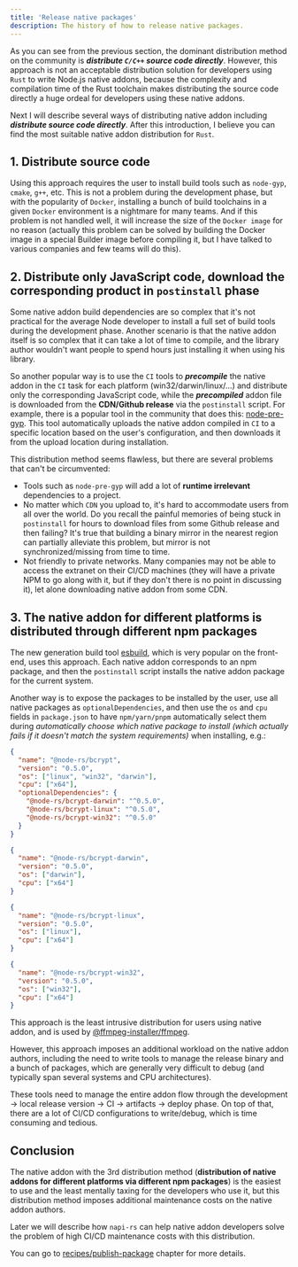 ```yaml
---
title: 'Release native packages'
description: The history of how to release native packages.
---
```


<!-- 从前面部分的介绍可以窥见，目前社区上主流的分发方式是直接分发 `C/C++` 源码。但这种方式对于使用 Rust 编写 Node.js native addon 的开发者来说，并不是一种可以接受的分发方案，因为 Rust 工具链的复杂性和编译耗时等问题，分直接发源码对使用这些 native addon 的开发者来说会是一种巨大的折磨。 -->

As you can see from the previous section, the dominant distribution method on the community is **_distribute `C/C++` source code directly_**. However, this approach is not an acceptable distribution solution for developers using `Rust` to write Node.js native addons, because the complexity and compilation time of the Rust toolchain makes distributing the source code directly a huge ordeal for developers using these native addons.

<!-- 下面我将介绍包括***分发源码***在内的 native addon 的几种分发方式，在介绍完之后相信你能找到最适合 `Rust` 的 native addon 分发方式。 -->

Next I will describe several ways of distributing native addon including **_distribute source code directly_**. After this introduction, I believe you can find the most suitable native addon distribution for `Rust`.

## 1. Distribute source code

Using this approach requires the user to install build tools such as `node-gyp`, `cmake`, `g++`, etc. This is not a problem during the development phase, but with the popularity of `Docker`, installing a bunch of build toolchains in a given `Docker` environment is a nightmare for many teams. And if this problem is not handled well, it will increase the size of the `Docker image` for no reason (actually this problem can be solved by building the Docker image in a special Builder image before compiling it, but I have talked to various companies and few teams will do this).

## 2. Distribute only JavaScript code, download the corresponding product in `postinstall` phase

Some native addon build dependencies are so complex that it's not practical for the average Node developer to install a full set of build tools during the development phase. Another scenario is that the native addon itself is so complex that it can take a lot of time to compile, and the library author wouldn't want people to spend hours just installing it when using his library.

So another popular way is to use the `CI` tools to **_precompile_** the native addon in the `CI` task for each platform (win32/darwin/linux/...) and distribute only the corresponding JavaScript code, while the **_precompiled_** addon file is downloaded from the **CDN/Github release** via the `postinstall` script. For example, there is a popular tool in the community that does this: [node-pre-gyp](https://github.com/mapbox/node-pre-gyp). This tool automatically uploads the native addon compiled in `CI` to a specific location based on the user's configuration, and then downloads it from the upload location during installation.

This distribution method seems flawless, but there are several problems that can't be circumvented:

- Tools such as `node-pre-gyp` will add a lot of **runtime irrelevant** dependencies to a project.
- No matter which `CDN` you upload to, it's hard to accommodate users from all over the world. Do you recall the painful memories of being stuck in `postinstall` for hours to download files from some Github release and then failing? It's true that building a binary mirror in the nearest region can partially alleviate this problem, but mirror is not synchronized/missing from time to time.
- Not friendly to private networks. Many companies may not be able to access the extranet on their CI/CD machines (they will have a private NPM to go along with it, but if they don't there is no point in discussing it), let alone downloading native addon from some CDN.

## 3. The native addon for different platforms is distributed through different npm packages

The new generation build tool [esbuild](https://github.com/evanw/esbuild), which is very popular on the front-end, uses this approach. Each native addon corresponds to an npm package, and then the `postinstall` script installs the native addon package for the current system.

Another way is to expose the packages to be installed by the user, use all native packages as `optionalDependencies`, and then use the `os` and `cpu` fields in `package.json` to have `npm/yarn/pnpm` automatically select them during _automatically choose which native package to install (which actually fails if it doesn't match the system requirements)_ when installing, e.g.:

```json
{
  "name": "@node-rs/bcrypt",
  "version": "0.5.0",
  "os": ["linux", "win32", "darwin"],
  "cpu": ["x64"],
  "optionalDependencies": {
    "@node-rs/bcrypt-darwin": "^0.5.0",
    "@node-rs/bcrypt-linux": "^0.5.0",
    "@node-rs/bcrypt-win32": "^0.5.0"
  }
}
```

```json
{
  "name": "@node-rs/bcrypt-darwin",
  "version": "0.5.0",
  "os": ["darwin"],
  "cpu": ["x64"]
}
```

```json
{
  "name": "@node-rs/bcrypt-linux",
  "version": "0.5.0",
  "os": ["linux"],
  "cpu": ["x64"]
}
```

```json
{
  "name": "@node-rs/bcrypt-win32",
  "version": "0.5.0",
  "os": ["win32"],
  "cpu": ["x64"]
}
```

This approach is the least intrusive distribution for users using native addon, and is used by [@ffmpeg-installer/ffmpeg](https://github.com/kribblo/node-ffmpeg-installer#readme).

However, this approach imposes an additional workload on the native addon authors, including the need to write tools to manage the release binary and a bunch of packages, which are generally very difficult to debug (and typically span several systems and CPU architectures).

These tools need to manage the entire addon flow through the development -> local release version -> CI -> artifacts -> deploy phase. On top of that, there are a lot of CI/CD configurations to write/debug, which is time consuming and tedious.

## Conclusion

The native addon with the 3rd distribution method (**distribution of native addons for different platforms via different npm packages**) is the easiest to use and the least mentally taxing for the developers who use it, but this distribution method imposes additional maintenance costs on the native addon authors.

Later we will describe how `napi-rs` can help native addon developers solve the problem of high CI/CD maintenance costs with this distribution.

You can go to [recipes/publish-package](/recipes/publish-package) chapter for more details.

<!-- 采用第 3 种分发方式(**不同平台的 native addon 通过不同的 npm package 分发**)的 native addon 是最易用的，对于使用这个 native addon 的开发者来说他们的心智负担最小，但这种分发方式会给 native addon 的作者带来额外的维护成本。

后面的内容我们会介绍 `napi-rs` 如何在这种分发方式下帮 native addon 的开发者们解决 CI/CD 维护成本比较高的问题。 -->
